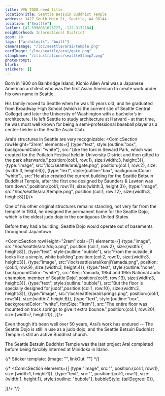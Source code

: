 ```yaml
---
title: VVN TODO need title
locationTitle: Seattle Betsuin Buddhist Temple
address: 1427 South Main St, Seattle, WA 98144
location: ["Seattle"] 
latlon: [47.5998061623727, -122.3132184]
neighborhood: International District
zoom: 18
tags: ["architects", "built"]
cameraImage: "/loc/seattle/arai/temple.png"
cardImage: "/loc/seattle/arai/gate.png"
stampName: "/illustrations/seattleStamp2.png"
photoPrompt:
blurb:
stickers: []
---
```


Born in 1900 on Bainbridge Island, Kichio Allen Arai was a Japanese American architect who was the first Asian American to create work under his own name in Seattle.

His family moved to Seattle when he was 10 years old, and he graduated from Broadway High School (which is the current site of Seattle Central College) and later the University of Washington with a bachelor’s in architecture. He left Seattle to study architecture at Harvard - at that time, he was most well known for being a semi-professional baseball player as a center-fielder in the Seattle Asahi Club.

<LOCItem image="/loc/seattle/arai/nippon.png" linkOut="https://www.loc.gov/resource/sn87093407/1925-06-20/ed-1/?sp=5&q=nippon+baseball&r=0.214,0.75,0.321,0.22,0" caption="Newspaper clipping from the Seattle star showing the team standings of local baseball teams in June of 1925. First generation Japanese Americans (Issei), either coming to the United States with a love of baseball or finding one upon arrival, created baseball clubs up and down the west coast. Seattle’s first team was the Nippon Athletic Club formed in 1904, but it was soon followed by the Mikado Club in 1906." alt=""/>
<LOCItem image="/loc/seattle/arai/nisei.png" linkOut="https://www.loc.gov/resource/sn86071999/1949-05-11/ed-1/?sp=3&q=broadway+playfield&r=0.26,0.3,0.511,0.35,0" caption="By the 1920s and beyond, second generation Japanese Americans (Nisei) had started to form teams. Serving as a space for young Japanese Americans to build social bonds and explore their newly combined cultural identities, numerous baseball teams were founded, including the Asahi Club and Cherry baseball team." alt=""/>

Arai’s structures in Seattle are very recognizable:
<ComicSection rowHeight="2rem" elements={[
    {type:"text", style:{outline:"box", backgroundColor: "white"}, src:"Like the torii in Seward Park, which was created for the Potlatch Festival held in University District and then gifted to the park afterwards.",position:{col:1, row:1}, size:{width:3, height:3}},
    {type:"image", src:"/loc/seattle/arai/gate.png", position:{col:1, row:2}, size:{width:3, height:6}},
    {type:"text", style:{outline:"box", backgroundColor: "white"}, src:"He also created the current building for the Seattle Betsuin Buddhist Temple, after the first one designed by Saunders & Lawton was torn down.",position:{col:1, row:11}, size:{width:3, height:3}},
    {type:"image", src:"/loc/seattle/arai/temple.png", position:{col:1, row:12}, size:{width:3, height:8}}]}/>

One of his other original structures remains standing, not very far from the temple! In 1934, he designed the permanent home for the Seattle Dojo, which is the oldest judo dojo in the contiguous United States.

Before they had a building, Seattle Dojo would operate out of basements throughout Japantown. 


<ComicSection rowHeight="2rem" cols={7} elements={[
    {type:"image", src:"/loc/seattle/arai/dojo.png", position:{col:1, row:2}, size:{width:7, height:8}},
    {type:"text", style:{outline:"bubble"}, src:"From the outside, it looks like a simple, white building",position:{col:2, row:1}, size:{width:3, height:3}},
    {type:"image", src:"/loc/seattle/arai/kenjiYamada.png", position:{col:4, row:9}, size:{width:3, height:4}},
    {type:"text", style:{outline:"none", backgroundColor: "white"}, src:"Kenji Yamada, 1954 and 1955 National Judo champion, member of Seattle Dojo",position:{col:5, row:13}, size:{width:3, height:3}},
    {type:"text", style:{outline:"bubble"}, src:"But the floor is specially designed for judo!",position:{col:1, row:10}, size:{width:3, height:3}},
    {type:"image", src:"/loc/seattle/arai/springs.png", position:{col:1, row:14}, size:{width:7, height:8}},
    {type:"text", style:{outline:"box", backgroundColor: "white", fontSize: "1rem"}, src:"The entire floor was mounted on truck springs to give it extra bounce.",position:{col:1, row:20}, size:{width:7, height:1}},
    ]}/>

Even though it’s been well over 50 years, Arai’s work has endured -- The Seattle Dojo is still in use as a judo dojo, and the Seattle Betsuin Buddhist Temple is still an active Buddhist church.


<LOCItem allowSave={false} image="/loc/seattle/arai/plans.jpg" linkOut="https://ddr.densho.org/ddr-densho-430-155/" caption="Sketch of Seattle Betsuin Buddhist Temple street & floor plan. Courtesy of Arai and Kawaguchi Family Collection, Densho" alt=""/>
<LOCItem allowSave={false} image="/loc/seattle/arai/stairs.png" linkOut="https://ddr.densho.org/ddr-densho-430-115/" caption="Blueprints for entrance stairs for Betsuin Temple. Courtesy of Arai and Kawaguchi Family Collection, Densho" alt=""/>
<LOCItem allowSave={false} image="/loc/seattle/arai/wisteria.png" linkOut="https://ddr.densho.org/ddr-densho-430-117/" caption="Design of the wisteria crest that seals the entrance of the temple. Courtesy of Arai and Kawaguchi Family Collection, Densho" alt=""/>

The Seattle Betsuin Buddhist Temple was the last project Arai completed before being forcibly interned at Minidoka in Idaho.

{/* 
Sticker template: 
{image: "", linkOut: ""}
*/}

{/* <ComicSection elements={[
    {type:"image", src:"", position:{col:1, row:1}, size:{width:1, height:1}},
    {type:"text", src:"", position:{col:1, row:1}, size:{width:1, height:1}, style:{outline: "bubble"}, bubbleStyle: {tailDegree: 0}},

]}/>  */}
